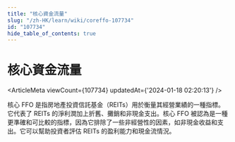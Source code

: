 ```yaml
---
title: "核心資金流量"
slug: "/zh-HK/learn/wiki/coreffo-107734"
id: "107734"
hide_table_of_contents: true
---
```



<Breadcrumbs current="核心資金流量" />

# 核心資金流量

<ArticleMeta viewCount={107734} updatedAt={'2024-01-18 02:20:13'} />
<div className='border-solid border-b border-t-0 my-4 border-[var(--ifm-color-gray-300)]' />

核心 FFO 是指房地產投資信託基金（REITs）用於衡量其經營業績的一種指標。它代表了 REITs 的淨利潤加上折舊、攤銷和非現金支出。核心 FFO 被認為是一種更準確和可比較的指標，因為它排除了一些非經營性的因素，如非現金收益和支出。它可以幫助投資者評估 REITs 的盈利能力和現金流情況。
